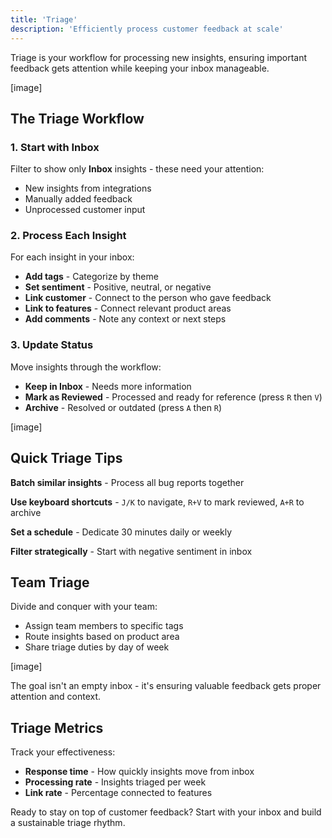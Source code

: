 ```yaml
---
title: 'Triage'
description: 'Efficiently process customer feedback at scale'
---
```


Triage is your workflow for processing new insights, ensuring important feedback gets attention while keeping your inbox manageable.

[image]

## The Triage Workflow

### 1. Start with Inbox
Filter to show only **Inbox** insights - these need your attention:
- New insights from integrations
- Manually added feedback
- Unprocessed customer input

### 2. Process Each Insight
For each insight in your inbox:
- **Add tags** - Categorize by theme
- **Set sentiment** - Positive, neutral, or negative
- **Link customer** - Connect to the person who gave feedback
- **Link to features** - Connect relevant product areas
- **Add comments** - Note any context or next steps

### 3. Update Status
Move insights through the workflow:
- **Keep in Inbox** - Needs more information
- **Mark as Reviewed** - Processed and ready for reference (press `R` then `V`)
- **Archive** - Resolved or outdated (press `A` then `R`)

[image]

## Quick Triage Tips

**Batch similar insights** - Process all bug reports together

**Use keyboard shortcuts** - `J/K` to navigate, `R+V` to mark reviewed, `A+R` to archive

**Set a schedule** - Dedicate 30 minutes daily or weekly

**Filter strategically** - Start with negative sentiment in inbox

## Team Triage

Divide and conquer with your team:
- Assign team members to specific tags
- Route insights based on product area
- Share triage duties by day of week

[image]

<Tip>
The goal isn't an empty inbox - it's ensuring valuable feedback gets proper attention and context.
</Tip>

## Triage Metrics

Track your effectiveness:
- **Response time** - How quickly insights move from inbox
- **Processing rate** - Insights triaged per week
- **Link rate** - Percentage connected to features

Ready to stay on top of customer feedback? Start with your inbox and build a sustainable triage rhythm.